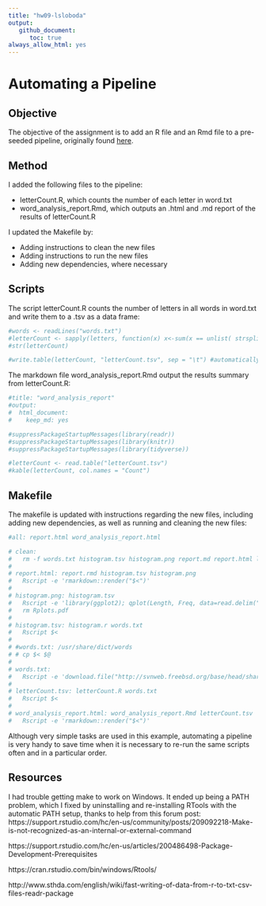 ```yaml
---
title: "hw09-lsloboda"
output:
   github_document:
      toc: true
always_allow_html: yes
---
```


# Automating a Pipeline

## Objective

The objective of the assignment is to add an R file and an Rmd file to a pre-seeded pipeline, originally found [here](https://github.com/STAT545-UBC/make-activity).

## Method

I added the following files to the pipeline:

* letterCount.R, which counts the number of each letter in word.txt
* word_analysis_report.Rmd, which outputs an .html and .md report of the results of letterCount.R

I updated the Makefile by:

* Adding instructions to clean the new files
* Adding instructions to run the new files
* Adding new dependencies, where necessary

## Scripts

The script letterCount.R counts the number of letters in all words in word.txt and write them to a .tsv as a data frame:
```r
#words <- readLines("words.txt")
#letterCount <- sapply(letters, function(x) x<-sum(x == unlist( strsplit( words, "" )) ))
#str(letterCount)

#write.table(letterCount, "letterCount.tsv", sep = "\t") #automatically converts to a data frame
```

The markdown file word_analysis_report.Rmd output the results summary from letterCount.R:
```r
#title: "word_analysis_report"
#output:
#  html_document:
#    keep_md: yes

#suppressPackageStartupMessages(library(readr))
#suppressPackageStartupMessages(library(knitr))
#suppressPackageStartupMessages(library(tidyverse))

#letterCount <- read.table("letterCount.tsv")
#kable(letterCount, col.names = "Count")
```

## Makefile

The makefile is updated with instructions regarding the new files, including adding new dependencies, as well as running and cleaning the new files:
```r
#all: report.html word_analysis_report.html

# clean:
# 	rm -f words.txt histogram.tsv histogram.png report.md report.html letterCount.tsv word_analysis_report.html word_analysis_report.md
# 
# report.html: report.rmd histogram.tsv histogram.png
# 	Rscript -e 'rmarkdown::render("$<")'
# 
# histogram.png: histogram.tsv
# 	Rscript -e 'library(ggplot2); qplot(Length, Freq, data=read.delim("$<")); ggsave("$@")'
# 	rm Rplots.pdf
# 
# histogram.tsv: histogram.r words.txt
# 	Rscript $<
# 
# #words.txt: /usr/share/dict/words
# #	cp $< $@
# 
# words.txt:
# 	Rscript -e 'download.file("http://svnweb.freebsd.org/base/head/share/dict/web2?view=co", destfile = "words.txt", quiet = TRUE)'
# 
# letterCount.tsv: letterCount.R words.txt
# 	Rscript $<
# 
# word_analysis_report.html: word_analysis_report.Rmd letterCount.tsv
# 	Rscript -e 'rmarkdown::render("$<")'
```

Although very simple tasks are used in this example, automating a pipeline is very handy to save time when it is necessary to re-run the same scripts often and in a particular order.

## Resources

I had trouble getting make to work on Windows. It ended up being a PATH problem, which I fixed by uninstalling and re-installing RTools with the automatic PATH setup, thanks to help from this forum post:
https://support.rstudio.com/hc/en-us/community/posts/209092218-Make-is-not-recognized-as-an-internal-or-external-command

https://support.rstudio.com/hc/en-us/articles/200486498-Package-Development-Prerequisites

https://cran.rstudio.com/bin/windows/Rtools/

http://www.sthda.com/english/wiki/fast-writing-of-data-from-r-to-txt-csv-files-readr-package


